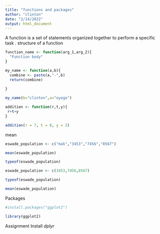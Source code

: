 ```yaml
---
title: "functions and packages"
author: "clinton"
date: "2/14/2022"
output: html_document
---
```


 A function is a set of statements organized together to perform a specific task .
 structure of a function 
```r
function_name <- function(arg_1,arg_2){
  "Function body"
}
```
 
```r
my_name <- function(a,b){
  combine <- paste(a,"-",b)
  return(combine)
  
}
```
 
 
```r
my_name(b="clinton",a="oyogo")
```
 
```r
addition <- function(r,t,y){
 r+t+y
}
```
 
```r
addition(r = 7, t = 8, y = 2)
```
 
mean
```r
eswade_population <- c("mak","3453","7456","8567")

mean(eswade_population)

typeof(eswade_population)

eswade_population <- c(3453,7456,8567)

typeof(eswade_population)

mean(eswade_population)
```
 
Packages
```r

#install.packages("ggplot2")

library(ggplot2)

```
 
Assignment
Install *dplyr*  

```r

```

